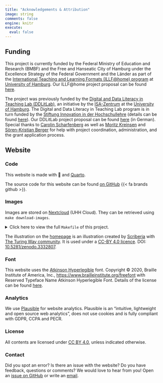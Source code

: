 ```yaml
---
title: "Acknowledgements & Attribution"
image: string
comments: false
engine: knitr
execute:
  eval: false
---
```


## Funding

This project is currently funded by the Federal Ministry of Education and Research (BMBF) and the Free and Hanseatic City of Hamburg under the Excellence Strategy of the Federal Government and the Länder as part of the [International Teaching and Learning Formats (ILLF@home) program](https://www.uni-hamburg.de/en/internationales/mitarbeitende/mitarbeitende-wissenschaft/foerderprogramme-austauschprogramme-gesamt/internationale-lehr-und-lernformate-at-home.html) at [University of Hamburg](https://www.uni-hamburg.de/en.html).
Our ILLF@home project proposal can be found [here]({{< var links.illf-proposal >}}).

The project was previously funded by the [Digital and Data Literacy in Teaching Lab (DDLitLab)](https://www.isa.uni-hamburg.de/en/ddlitlab.html), an initiative by the [ISA-Zentrum](https://www.isa.uni-hamburg.de/) at the [University of Hamburg](https://www.uni-hamburg.de/en.html).
The Digital and Data Literacy in Teaching Lab program is in turn funded by the [Stiftung Innovation in der Hochschullehre](https://stiftung-hochschullehre.de/en/) (details can be found [here](https://stiftung-hochschullehre.de/projekt/ddlitlab/)).
Our DDLitLab project proposal can be found [here]({{< var links.ddlitlab-proposal >}}) (in German).
Special thanks to [Carolin Scharfenberg](https://www.isa.uni-hamburg.de/en/ddlitlab/team/scharfenberg-carolin.html) as well as [Moritz Kreinsen](https://www.isa.uni-hamburg.de/en/ddlitlab/team/kreinsen-moritz.html) and [Sören-Kristian Berger](https://www.isa.uni-hamburg.de/en/ddlitlab/team/berger-soeren-kristian.html) for help with project coordination, administration, and the grant application process.

## Website

### Code

This website is made with 🖤 and [Quarto](https://quarto.org/).

The source code for this website can be found [on GitHub]({{< var project.github >}}) {{< fa brands github >}}.

### Images

Images are stored on [Nextcloud]({{< var links.nextcloud >}}) (UHH Cloud).
They can be retrieved using `make download-images`.

<details>
<summary>Click here to view the full `Makefile` of this project.</summary>
```bash
#| eval: false
#| file: Makefile
#| code-line-numbers: true
```
</details>

The illustration on the [homepage](index.qmd){target="_self"} is an illustration created by [Scriberia](https://www.scriberia.com/) with [The Turing Way community](https://the-turing-way.netlify.app/welcome).
It is used under a [CC-BY 4.0 licence](https://creativecommons.org/licenses/by/4.0/). DOI: [10.5281/zenodo.3332807](https://doi.org/10.5281/zenodo.3695300).

### Font

This website uses the [Atkinson Hyperlegible](https://brailleinstitute.org/freefont) font.
Copyright © 2020, Braille Institute of America, Inc., [https://www.brailleinstitute.org/freefont](https://www.brailleinstitute.org/freefont) with Reserved Typeface Name Atkinson Hyperlegible Font.
Details of the license can be found [here](http://brailleinstitute.org/wp-content/uploads/2020/11/Atkinson-Hyperlegible-Font-License-2020-1104.pdf).

### Analytics

We use [Plausible](https://plausible.io/) for website analytics.
Plausible is an "intuitive, lightweight and open source web analytics", does not use cookies and is fully compliant with GDPR, CCPA and PECR.

### License

All contents are licensed under [CC BY 4.0](https://creativecommons.org/licenses/by/4.0/), unless indicated otherwise.

### Contact

Did you spot an error?
Is there an issue with the website?
Do you have feedback, questions or comments?
We would love to hear from you!
Open an [issue on GitHub]({{< var project.issues >}}) or write an [email]({{< var project.mailto >}}){target="_blank"}.
